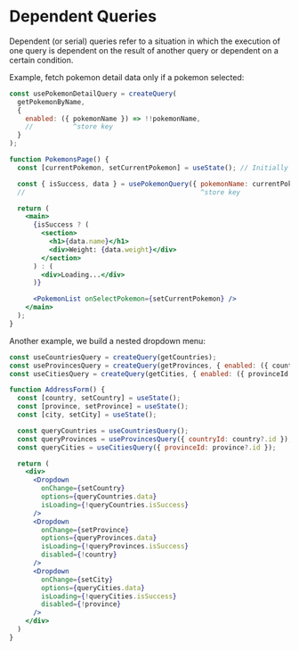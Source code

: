 
# Dependent Queries

Dependent (or serial) queries refer to a situation in which the execution of one query
is dependent on the result of another query or dependent on a certain condition.

Example, fetch pokemon detail data only if a pokemon selected:

```jsx {4}
const usePokemonDetailQuery = createQuery(
  getPokemonByName,
  {
    enabled: ({ pokemonName }) => !!pokemonName,
    //          ^store key
  }
);

function PokemonsPage() {
  const [currentPokemon, setCurrentPokemon] = useState(); // Initially no pokemon is selected

  const { isSuccess, data } = usePokemonQuery({ pokemonName: currentPokemon });
  //                                            ^store key

  return (
    <main>
      {isSuccess ? (
        <section>
          <h1>{data.name}</h1>
          <div>Weight: {data.weight}</div>
        </section>
      ) : (
        <div>Loading...</div>
      )}

      <PokemonList onSelectPokemon={setCurrentPokemon} />
    </main>
  );
}
```

Another example, we build a nested dropdown menu:

<Example path="react/dependent-queries" />

```jsx
const useCountriesQuery = createQuery(getCountries);
const useProvincesQuery = createQuery(getProvinces, { enabled: ({ countryId }) => !!countryId });
const useCitiesQuery = createQuery(getCities, { enabled: ({ provinceId }) => !!provinceId });

function AddressForm() {
  const [country, setCountry] = useState();
  const [province, setProvince] = useState();
  const [city, setCity] = useState();

  const queryCountries = useCountriesQuery();
  const queryProvinces = useProvincesQuery({ countryId: country?.id });
  const queryCities = useCitiesQuery({ provinceId: province?.id });

  return (
    <div>
      <Dropdown
        onChange={setCountry}
        options={queryCountries.data}
        isLoading={!queryCountries.isSuccess}
      />
      <Dropdown
        onChange={setProvince}
        options={queryProvinces.data}
        isLoading={!queryProvinces.isSuccess}
        disabled={!country}
      />
      <Dropdown
        onChange={setCity}
        options={queryCities.data}
        isLoading={!queryCities.isSuccess}
        disabled={!province}
      />
    </div>
  )
}
```
